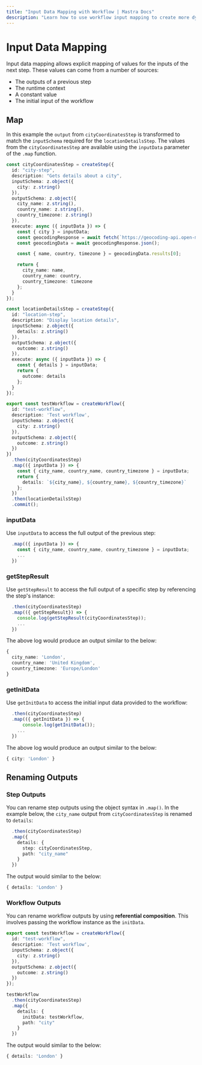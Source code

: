 ```yaml
---
title: "Input Data Mapping with Workflow | Mastra Docs"
description: "Learn how to use workflow input mapping to create more dynamic data flows in your Mastra workflows."
---
```


# Input Data Mapping

Input data mapping allows explicit mapping of values for the inputs of the next step. These values can come from a number of sources:

- The outputs of a previous step
- The runtime context
- A constant value
- The initial input of the workflow

## Map

In this example the `output` from `cityCoordinatesStep` is transformed to match the `inputSchema` required for the `locationDetailsStep`. The values from the `cityCoordinatesStep` are available using the `inputData` parameter of the `.map` function.

```typescript {7-10,31,54,57} filename="src/mastra/workflows/test-workflow.ts" showLineNumbers copy
const cityCoordinatesStep = createStep({
  id: "city-step",
  description: "Gets details about a city",
  inputSchema: z.object({
    city: z.string()
  }),
  outputSchema: z.object({
    city_name: z.string(),
    country_name: z.string(),
    country_timezone: z.string()
  }),
  execute: async ({ inputData }) => {
    const { city } = inputData;
    const geocodingResponse = await fetch(`https://geocoding-api.open-meteo.com/v1/search?name=${city}`);
    const geocodingData = await geocodingResponse.json();

    const { name, country, timezone } = geocodingData.results[0];

    return {
      city_name: name,
      country_name: country,
      country_timezone: timezone
    };
  }
});

const locationDetailsStep = createStep({
  id: "location-step",
  description: "Display location details",
  inputSchema: z.object({
    details: z.string()
  }),
  outputSchema: z.object({
    outcome: z.string()
  }),
  execute: async ({ inputData }) => {
    const { details } = inputData;
    return {
      outcome: details
    };
  }
});

export const testWorkflow = createWorkflow({
  id: "test-workflow",
  description: 'Test workflow',
  inputSchema: z.object({
    city: z.string()
  }),
  outputSchema: z.object({
    outcome: z.string()
  })
})
  .then(cityCoordinatesStep)
  .map(({ inputData }) => {
    const { city_name, country_name, country_timezone } = inputData;
    return {
      details: `${city_name}, ${country_name}, ${country_timezone}`
    };
  })
  .then(locationDetailsStep)
  .commit();
```

### inputData

Use `inputData` to access the full output of the previous step:

```typescript {3} showLineNumbers
  .map(({ inputData }) => {
    const { city_name, country_name, country_timezone } = inputData;
    ...
  })
```

### getStepResult

Use `getStepResult` to access the full output of a specific step by referencing the step's instance:

```typescript {3} showLineNumbers
  .then(cityCoordinatesStep)
  .map(({ getStepResult}) => {
    console.log(getStepResult(cityCoordinatesStep));
    ...
  })
```

The above log would produce an output similar to the below:

```typescript showLineNumbers
{
  city_name: 'London',
  country_name: 'United Kingdom',
  country_timezone: 'Europe/London'
}
```

### getInitData

Use `getInitData` to access the initial input data provided to the workflow:

```typescript {3} showLineNumbers
  .then(cityCoordinatesStep)
  .map(({ getInitData }) => {
      console.log(getInitData());
    ...
  })
```

The above log would produce an output similar to the below:

```typescript showLineNumbers
{ city: 'London' }
```
## Renaming Outputs

### Step Outputs

You can rename step outputs using the object syntax in `.map()`. In the example below, the `city_name` output from `cityCoordinatesStep` is renamed to `details`:

```typescript {3} showLineNumbers
  .then(cityCoordinatesStep)
  .map({
    details: {
      step: cityCoordinatesStep,
      path: "city_name"
    }
  })
```

The output would similar to the below:

```typescript showLineNumbers
{ details: 'London' }
```

### Workflow Outputs

You can rename workflow outputs by using **referential composition**. This involves passing the workflow instance as the `initData`.

```typescript {11, 14} showLineNumbers
export const testWorkflow = createWorkflow({
  id: "test-workflow",
  description: 'Test workflow',
  inputSchema: z.object({
    city: z.string()
  }),
  outputSchema: z.object({
    outcome: z.string()
  })
});

testWorkflow
  .then(cityCoordinatesStep)
  .map({
    details: {
      initData: testWorkflow,
      path: "city"
    }
  })
```

The output would similar to the below:

```typescript showLineNumbers
{ details: 'London' }
```
